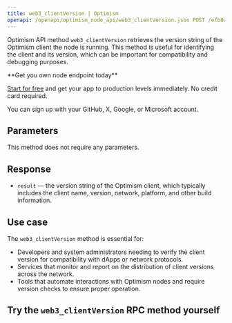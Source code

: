 ---
title: web3_clientVersion | Optimism
openapi: /openapi/optimism_node_api/web3_clientVersion.json POST /efb0a5eccd2caa5135eb54eba6f7f300
---

Optimism API method `web3_clientVersion` retrieves the version string of the Optimism client the node is running. This method is useful for identifying the client and its version, which can be important for compatibility and debugging purposes.

<Check>
**Get you own node endpoint today**

[Start for free](https://console.chainstack.com/) and get your app to production levels immediately. No credit card required.

You can sign up with your GitHub, X, Google, or Microsoft account.
</Check>


## Parameters

This method does not require any parameters.

## Response

* `result` — the version string of the Optimism client, which typically includes the client name, version, network, platform, and other build information.

## Use case

The `web3_clientVersion` method is essential for:

* Developers and system administrators needing to verify the client version for compatibility with dApps or network protocols.
* Services that monitor and report on the distribution of client versions across the network.
* Tools that automate interactions with Optimism nodes and require version checks to ensure proper operation.

## Try the `web3_clientVersion` RPC method yourself